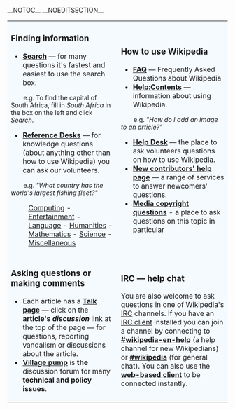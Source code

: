 __NOTOC__ __NOEDITSECTION__ <!--
***************************************************************************

   Do not ask your question on this page! Rather, go to one of the
   listed pages instead.

   This page is among the most visible to viewers and the rest of the web.

   Please keep it very simple. Do not make major changes without first
   achieving a consensus on the talk page:
   http://www.wikipedia.org/wiki/Wikipedia_talk:Questions)

***************************************************************************
-->
{| 
|- valign=top
| style="width:50%; background:#F5FAFF;"|
=== Finding information ===
* '''[[EVPWiki:Look it up|Search]]''' — for many questions it's fastest and easiest to use the search box.

<span style="font-size:90%;margin-left:2em;">e.g. To find the capital of South Africa, fill in ''South Africa'' in the box on the left and click ''Search''.</span>
* '''[[Wikipedia:Reference desk|Reference Desks]]''' — for knowledge questions (about anything other than how to use Wikipedia) you can ask our volunteers.

<span style="font-size:90%;margin-left:2em;"> e.g. ''"What country has the world's largest fishing fleet?"''</span>
:[[Wikipedia:Reference desk/Computing|Computing]] - [[Wikipedia:Reference desk/Entertainment|Entertainment]] - [[Wikipedia:Reference desk/Language|Language]] - [[Wikipedia:Reference desk/Humanities|Humanities]] - [[Wikipedia:Reference desk/Mathematics|Mathematics]] - [[Wikipedia:Reference desk/Science|Science]] - [[Wikipedia:Reference desk/Miscellaneous|Miscellaneous]]
| style="width:50%; background:#F5FAFF;"|
=== How to use Wikipedia ===
{{shortcut|[[WP:?]]<br>[[WP:Q]]<br>[[WP:DESK]]}}
* '''[[Wikipedia:FAQ|FAQ]]''' — Frequently Asked Questions about Wikipedia
* '''[[Help:Contents]]''' — information about using Wikipedia.

<span style="font-size:90%;margin-left:2em;"> e.g. ''"How do I add an image to an article?"''</span>
* '''[[Wikipedia:Help desk|Help Desk]]''' — the place to ask volunteers questions on how to use Wikipedia.
*'''[[Wikipedia:New contributors' help page|New contributors' help page]]''' — a range of services to answer newcomers' questions.
*'''[[Wikipedia:Media copyright questions|Media copyright questions]]''' - a place to ask questions on this topic in particular
|-
| style="width:50%; background:#F5FAFF;"|
=== Asking questions or making comments ===
* Each article has a '''[[Wikipedia:Talk page|Talk page]]''' — click on the '''article's''' '''''discussion''''' link at the top of the page &mdash; for questions, reporting vandalism or discussions about the article.
* '''[[Wikipedia:Village pump|Village pump]]''' is '''the''' discussion forum for many '''technical and policy issues'''.
| style="width:50%; background:#F5FAFF;"|
=== IRC — help chat ===
You are also welcome to ask questions in one of Wikipedia's [[Internet Relay Chat|IRC]] channels. If you have an [[Comparison of Internet Relay Chat clients|IRC client]] installed you can join a channel by connecting to [irc://irc.freenode.net/wikipedia-en-help '''#wikipedia-en-help'''] (a help channel for new Wikipedians) or [irc://irc.freenode.net/wikipedia '''#wikipedia'''] (for general chat). You can also use the '''[http://www.prism.gatech.edu/~mflaschen3/irc/ web-based client]''' to be connected instantly.
|}